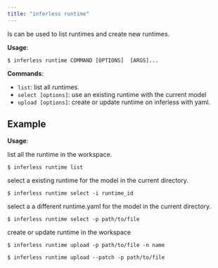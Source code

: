 ```yaml
---
title: "inferless runtime"
---
```


Is can be used to list runtimes and create new runtimes.

**Usage**:

```console
$ inferless runtime COMMAND [OPTIONS]  [ARGS]...
```

**Commands**:

* `list`: list all runtimes.
* `select [options]`: use an existing runtime with the current model
* `upload [options]`: create or update runtime on inferless with yaml.


## Example

**Usage**:

list all the runtime in the workspace.

```console
$ inferless runtime list 
```

select a existing runtime for the model in the current directory.

```console
$ inferless runtime select -i runtime_id
```

select a a different runtime.yaml for the model in the current directory.

```console
$ inferless runtime select -p path/to/file
```

create or update runtime in the workspace

```console
$ inferless runtime upload -p path/to/file -n name
```

```console
$ inferless runtime upload --patch -p path/to/file 
```

